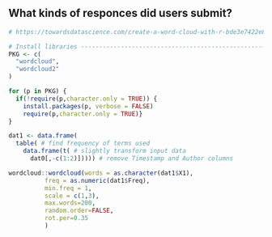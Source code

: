 
## What kinds of responces did users submit?

```r
# https://towardsdatascience.com/create-a-word-cloud-with-r-bde3e7422e8a

# Install libraries ------------------------------------------------------------
PKG <- c(
  "wordcloud", 
  "wordcloud2"
)

for (p in PKG) {
  if(!require(p,character.only = TRUE)) {  
    install.packages(p, verbose = FALSE)
    require(p,character.only = TRUE)}
}
```


```r

dat1 <- data.frame(
  table( # find frequency of terms used
    data.frame(t( # slightly transform input data
      dat0[,-c(1:2)])))) # remove Timestamp and Author columns

wordcloud::wordcloud(words = as.character(dat1$X1), 
          freq = as.numeric(dat1$Freq), 
          min.freq = 1,
          scale = c(1,3),
          max.words=200,
          random.order=FALSE, 
          rot.per=0.35
          )

```
